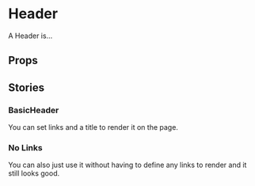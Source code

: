
<Meta of={HeaderStories} />

# Header

A Header is...

<Primary />

## Props 

<Controls />

## Stories

### BasicHeader

You can set links and a title to render it on the page.

<Story of={HeaderStories.BasicHeader} />

### No Links

You can also just use it without having to define any links to render and it still looks good.

<Story of={HeaderStories.NoLinks} />
